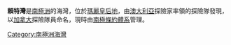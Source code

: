 {{Coord|66|34|S|93|37|E||display=title}}

'''賴特灣'''是[[南極洲|南極洲]]的海灣，位於[[瑪麗皇后地|瑪麗皇后地]]，由[[澳大利亞|澳大利亞]]探險家率領的探險隊發現，以[[加拿大|加拿大]]探險隊員命名，現時由[[南極條約體系|南極條約體系]]管理。

{{Antarctica-geo-stub}}
[[Category:南極洲海灣|Category:南極洲海灣]]